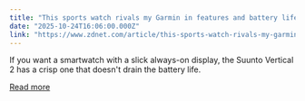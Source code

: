 ```yaml
---
title: "This sports watch rivals my Garmin in features and battery life for hundreds of dollars less"
date: "2025-10-24T16:06:00.000Z"
link: "https://www.zdnet.com/article/this-sports-watch-rivals-my-garmin-in-features-and-battery-life-for-hundreds-of-dollars-less/"
---
```


If you want a smartwatch with a slick always-on display, the Suunto Vertical 2 has a crisp one that doesn't drain the battery life.

[Read more](https://www.zdnet.com/article/this-sports-watch-rivals-my-garmin-in-features-and-battery-life-for-hundreds-of-dollars-less/)
